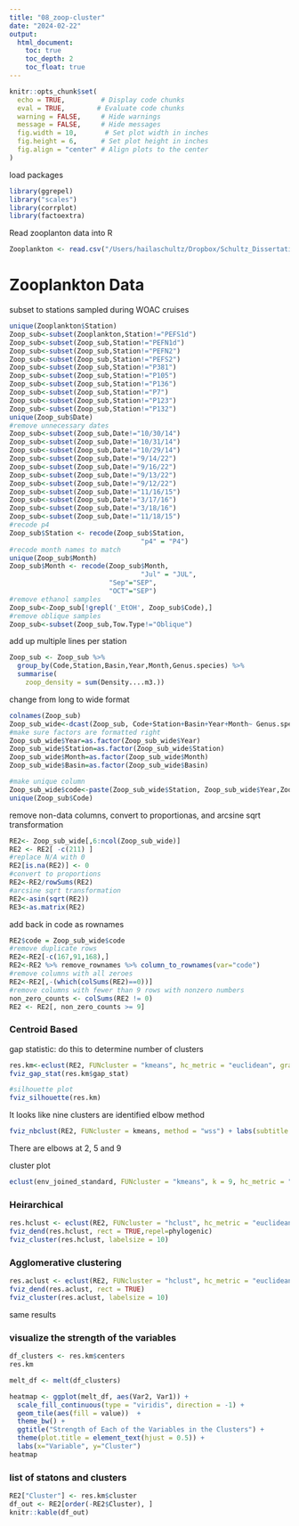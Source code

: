 ```yaml
---
title: "08_zoop-cluster"
date: "2024-02-22"
output:
  html_document:
    toc: true
    toc_depth: 2
    toc_float: true
---
```

```r
knitr::opts_chunk$set(
  echo = TRUE,         # Display code chunks
  eval = TRUE,        # Evaluate code chunks
  warning = FALSE,     # Hide warnings
  message = FALSE,     # Hide messages
  fig.width = 10,       # Set plot width in inches
  fig.height = 6,      # Set plot height in inches
  fig.align = "center" # Align plots to the center
)
```

load packages
```r
library(ggrepel)
library("scales")   
library(corrplot)
library(factoextra)
```

Read zooplanton data into R
```r
Zooplankton <- read.csv("/Users/hailaschultz/Dropbox/Schultz_Dissertation/Data_Analysis/Schultz_dissertation-2/data/WOAC_Species_Densities_2014-2022.csv")
```

# Zooplankton Data
subset to stations sampled during WOAC cruises
```r
unique(Zooplankton$Station)
Zoop_sub<-subset(Zooplankton,Station!="PEFS1d")
Zoop_sub<-subset(Zoop_sub,Station!="PEFN1d")
Zoop_sub<-subset(Zoop_sub,Station!="PEFN2")
Zoop_sub<-subset(Zoop_sub,Station!="PEFS2")
Zoop_sub<-subset(Zoop_sub,Station!="P381")
Zoop_sub<-subset(Zoop_sub,Station!="P105")
Zoop_sub<-subset(Zoop_sub,Station!="P136")
Zoop_sub<-subset(Zoop_sub,Station!="P7")
Zoop_sub<-subset(Zoop_sub,Station!="P123")
Zoop_sub<-subset(Zoop_sub,Station!="P132")
unique(Zoop_sub$Date)
#remove unnecessary dates
Zoop_sub<-subset(Zoop_sub,Date!="10/30/14")
Zoop_sub<-subset(Zoop_sub,Date!="10/31/14")
Zoop_sub<-subset(Zoop_sub,Date!="10/29/14")
Zoop_sub<-subset(Zoop_sub,Date!="9/14/22")
Zoop_sub<-subset(Zoop_sub,Date!="9/16/22")
Zoop_sub<-subset(Zoop_sub,Date!="9/13/22")
Zoop_sub<-subset(Zoop_sub,Date!="9/12/22")
Zoop_sub<-subset(Zoop_sub,Date!="11/16/15")
Zoop_sub<-subset(Zoop_sub,Date!="3/17/16")
Zoop_sub<-subset(Zoop_sub,Date!="3/18/16")
Zoop_sub<-subset(Zoop_sub,Date!="11/18/15")
#recode p4
Zoop_sub$Station <- recode(Zoop_sub$Station, 
                                 "p4" = "P4")
#recode month names to match
unique(Zoop_sub$Month)
Zoop_sub$Month <- recode(Zoop_sub$Month, 
                                 "Jul" = "JUL",
                         "Sep"="SEP",
                         "OCT"="SEP")
#remove ethanol samples
Zoop_sub<-Zoop_sub[!grepl('_EtOH', Zoop_sub$Code),]
#remove oblique samples
Zoop_sub<-subset(Zoop_sub,Tow.Type!="Oblique")
```

add up multiple lines per station
```r
Zoop_sub <- Zoop_sub %>%
  group_by(Code,Station,Basin,Year,Month,Genus.species) %>%
  summarise(
    zoop_density = sum(Density....m3.))
```

change from long to wide format
```r
colnames(Zoop_sub)
Zoop_sub_wide<-dcast(Zoop_sub, Code+Station+Basin+Year+Month~ Genus.species,value.var = "zoop_density")
#make sure factors are formatted right
Zoop_sub_wide$Year=as.factor(Zoop_sub_wide$Year)
Zoop_sub_wide$Station=as.factor(Zoop_sub_wide$Station)
Zoop_sub_wide$Month=as.factor(Zoop_sub_wide$Month)
Zoop_sub_wide$Basin=as.factor(Zoop_sub_wide$Basin)

#make unique column
Zoop_sub_wide$code<-paste(Zoop_sub_wide$Station, Zoop_sub_wide$Year,Zoop_sub_wide$Month,sep="-")
unique(Zoop_sub$Code)
```
remove non-data columns, convert to proportionas, and arcsine sqrt transformation
```r
RE2<- Zoop_sub_wide[,6:ncol(Zoop_sub_wide)]
RE2 <- RE2[ -c(211) ]
#replace N/A with 0
RE2[is.na(RE2)] <- 0
#convert to proportions
RE2<-RE2/rowSums(RE2)
#arcsine sqrt transformation
RE2<-asin(sqrt(RE2))
RE3<-as.matrix(RE2)
```
add back in code as rownames
```r
RE2$code = Zoop_sub_wide$code
#remove duplicate rows
RE2<-RE2[-c(167,91,168),]
RE2<-RE2 %>% remove_rownames %>% column_to_rownames(var="code")
#remove columns with all zeroes
RE2<-RE2[,-(which(colSums(RE2)==0))]
#remove columns with fewer than 9 rows with nonzero numbers
non_zero_counts <- colSums(RE2 != 0)
RE2 <- RE2[, non_zero_counts >= 9]

```

### Centroid Based
gap statistic: do this to determine number of clusters
```r
res.km<-eclust(RE2, FUNcluster = "kmeans", hc_metric = "euclidean", graph = FALSE)
fviz_gap_stat(res.km$gap_stat)

#silhouette plot
fviz_silhouette(res.km)
```
It looks like nine clusters are identified
elbow method
```r
fviz_nbclust(RE2, FUNcluster = kmeans, method = "wss") + labs(subtitle = "Elbow method") 
```
There are elbows at 2, 5 and 9

cluster plot
```r
eclust(env_joined_standard, FUNcluster = "kmeans", k = 9, hc_metric = "euclidean")
```
### Heirarchical
```r
res.hclust <- eclust(RE2, FUNcluster = "hclust", hc_metric = "euclidean")
fviz_dend(res.hclust, rect = TRUE,repel=phylogenic)
fviz_cluster(res.hclust, labelsize = 10)
```

### Agglomerative clustering
```r
res.aclust <- eclust(RE2, FUNcluster = "hclust", hc_metric = "euclidean", hc_method = "ward.D2")
fviz_dend(res.aclust, rect = TRUE)
fviz_cluster(res.aclust, labelsize = 10)
```
same results

### visualize the strength of the variables
```r
df_clusters <- res.km$centers
res.km
```

```r
melt_df <- melt(df_clusters)

heatmap <- ggplot(melt_df, aes(Var2, Var1)) +
  scale_fill_continuous(type = "viridis", direction = -1) +
  geom_tile(aes(fill = value))  +
  theme_bw() +
  ggtitle("Strength of Each of the Variables in the Clusters") +
  theme(plot.title = element_text(hjust = 0.5)) +
  labs(x="Variable", y="Cluster")
heatmap
```

### list of statons and clusters
```r
RE2["Cluster"] <- res.km$cluster
df_out <- RE2[order(-RE2$Cluster), ]
knitr::kable(df_out)
```